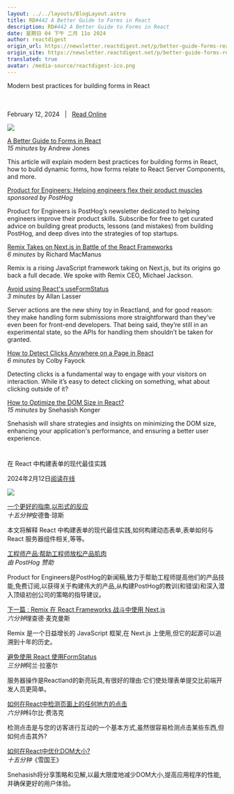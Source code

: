 ```yaml
---
layout: ../../layouts/BlogLayout.astro
title: RD#442 A Better Guide to Forms in React
description: RD#442 A Better Guide to Forms in React
date: 星期日 04 下午 二月 11o 2024
author: reactdigest
origin_url: https://newsletter.reactdigest.net/p/better-guide-forms-react
origin_site: https://newsletter.reactdigest.net/p/better-guide-forms-react
translated: true
avatar: /media-source/reactdigest-ico.png
---
```



<Reference client:only="react" title="RD#442 A Better Guide to Forms in React" url="https://newsletter.reactdigest.net/p/better-guide-forms-react" />

<Detail client:only="react">
Modern best practices for building forms in React  ‌ ‌ ‌ ‌ ‌ ‌ ‌ ‌ ‌ ‌ ‌ ‌ ‌ ‌ ‌ ‌ ‌ ‌ ‌ ‌ ‌ ‌ ‌ ‌ ‌ ‌ ‌ ‌ ‌ ‌ ‌ ‌ ‌ ‌ ‌ ‌ ‌ ‌ ‌ ‌ ‌ ‌ ‌ ‌ ‌ ‌ ‌ ‌ ‌ ‌ ‌ ‌ ‌ ‌ ‌ ‌ ‌ ‌ ‌ ‌ ‌ ‌ ‌ ‌ ‌ ‌ ‌ ‌ ‌ ‌ ‌ ‌ ‌ ‌ ‌ ‌ ‌ ‌ ‌ ‌ ‌ ‌ ‌ ‌ ‌ ‌ ‌ ‌ ‌ ‌ ‌ ‌ ‌ ‌ ‌ ‌ ‌ ‌ ‌ ‌ ‌ ‌ ‌ ‌ ‌ ‌ ‌ ‌ ‌ ‌ ‌ ‌ ‌ ‌ ‌ ‌ ‌ ‌ ‌ ‌ ‌ ‌ ‌ ‌ ‌ ‌ ‌ ‌ ‌ ‌ ‌ ‌ ‌ ‌ ‌ ‌ ‌ ‌ ‌ ‌ ‌ ‌ ‌ ‌ ‌ ‌ ‌ ‌ ‌ ‌ ‌ ‌ ‌ ‌ ‌ ‌ ‌ ‌ ‌ ‌ ‌ ‌ ‌ ‌ ‌ ‌ ‌ ‌ ‌ ‌ ‌ ‌ ‌ ‌ ‌ ‌ ‌ ‌ ‌ ‌ ‌ ‌ ‌ ‌ ‌ ‌ ‌ ‌ ‌ ‌ ‌ ‌ ‌ ‌ ‌ ‌ ‌ ‌ ‌ ‌

February 12, 2024   |   [Read Online](https://link.mail.beehiiv.com/ss/c/JwgJ21y-yo16Zc6oHEqV-r5aei1LqixOIwQN0qeGQMnZzitAMmzPTAqm8PvN5wLT-JvsdV_Y67SjoMNNH5iYRCJpFqCui8F-K05NJMiJjFEsBFqT9JhqrUQGsLeZBgvbolwBPjZiBRPG_i94RgYLHWVyMHk1y52PkE0LCoLefhGXiSZGyu7JvrUOGwpP7oIR_jkbraWrMRh1fzJEjKpTAfbkbyMbseT2skuoyG2McWuIQf4bzY_RQs-iNz4tdXXxOSMCoCbo1IyphH_jNjverwPoEdF3KO2P1Jg-_48MUqsODoR5DffdsfdvQU3_S3xPtO7DaNhBWEgPZhU3TF_jSV2xlpKOxGibgVTMTrhrQ_-C7Cg1PKI5wiBIvk2HuSGwwgX656XWN7r8d_0hwKLxEImfpg_YgVzaoLzs95zqbWw5tjvbDcyvmISbUrb_LPVtEcRwty2zXNwkhMGbyAk45unhrpKZ7sjpsKIQ08p9qg1s5aoEiBbl13AehdSuZLamZpVtRGbLU-vykGNP9o2XKt5e3qdEWy8ijkVDLJn_WC-t-4wkHzbNC_XxD8-8yWL9o9E1TVRmCI9l6-SaGQOlQlnPqhk7Gcdov5n8uCU2dm-RF5HY5Hqnf2OY8Pv4VKtyymnfGNKxFoW_sqe3R5rWrg/43r/Mn0ktFa8SCaxD1BJ_VRQ-Q/h0/X2G-L6U_rYcB4Fp7pERMRPKoyqnbbZQwD2ixW3-qreU)

![](https://link.mail.beehiiv.com/ss/o/2neHg-Hzkdcq_goMOXZHDQ/43r/Mn0ktFa8SCaxD1BJ_VRQ-Q/ho.gif)

[A Better Guide to Forms in React](https://link.mail.beehiiv.com/ss/c/4KXyCgamclLKt01CO8032fzPOJv79LZ-GmjunyzQqdMOMDdJejikJhOsHoRqD1xT8mBZLpYDJePKvLqsWnXd3ItZv_s9AHHhJjABx-BI26Gc5qdxqVQaB-ohCb5M30U95yqbV9ZSBfs3b-byNj6InS6AZq9IWMQNcgfHK8z0QHvIOiqWOXcTPohMz2fJJqS0TfSe3ngDL1KEv5PWfQdNDTo0dc2-IFhC5jr8q5ga4KoRTQtYrJLu5J1KYhp4gSLq/43r/Mn0ktFa8SCaxD1BJ_VRQ-Q/h1/LAnbAx9ibKMzf4uvzY_z_b6WPt5rERZAaLAHx7mSoTU)  
_15 minutes_ by Andrew Jones

This article will explain modern best practices for building forms in React, how to build dynamic forms, how forms relate to React Server Components, and more.

[Product for Engineers: Helping engineers flex their product muscles](https://link.mail.beehiiv.com/ss/c/JwgJ21y-yo16Zc6oHEqV-qBvoLBcaaZ3EH35nxLYCZp51kHhocg2USvLhNVkWTixlwsvobByjd7QBAjCQbOP7dcFQSdkf2QOvRiNOHA-PrI/43r/Mn0ktFa8SCaxD1BJ_VRQ-Q/h2/3AX96ASmsykAhsmWkRgSPTaIzX5fysRwgyZ62l1lHYE)  
_sponsored by PostHog_

Product for Engineers is PostHog’s newsletter dedicated to helping engineers improve their product skills. Subscribe for free to get curated advice on building great products, lessons (and mistakes) from building PostHog, and deep dives into the strategies of top startups.

[Remix Takes on Next.js in Battle of the React Frameworks](https://link.mail.beehiiv.com/ss/c/i-14uV6vHkCzB2eOsMx0wLSReWCohMYBQm1f91MvDzYHZJYFfYfz0ztf6VKehFR8pWokF5aDDtoQQXvCfUVCPSHT-aeuEOam0N8rki2kSUPyn4aFahFrSrTqY-SVt5I_FFfaEMChIgTJMiLB5g3biTdTxbUhuWUs444nBgnqsaL4vVqoj3zjQInOFpClytJNnZ_-htWiuNPXpnp-udM90B5wdMjS0Vq2ozEUS9w6nY_1Qm2V_Ye0x2c6kaT7lrKZ-Gy5WXXaq8xQPEh8nSL0SQ/43r/Mn0ktFa8SCaxD1BJ_VRQ-Q/h3/XxlIHI3PycXbMZCUbS5Y_XZAor6pcES3W9y2svpEZNM)  
_6 minutes_ by Richard MacManus

Remix is a rising JavaScript framework taking on Next.js, but its origins go back a full decade. We spoke with Remix CEO, Michael Jackson.

[Avoid using React's useFormStatus](https://link.mail.beehiiv.com/ss/c/cSWObR4MeC66qGxCYLRtYYE-Rj5vi6kfhDnoUnkq4fUe9ckJgAX2ho0QtYloYTc6Zl_TZA2yXWya--OBUoAXwMEp_bK9IidEJcKokmWOhpTv7Q5KTVm10s5jrD2LjBWP1WausRSoUF3XokUEA_pq7c3KO8_wFkikdn6JgV6DcI5khFXzwvVW8Aizdkg03EsG-0tbsZGiiP_NZbyVJjOdUzs5wZ8da_3gPk9QJ3fFJsNcQyVp_eta97S3j0pXn6Vg/43r/Mn0ktFa8SCaxD1BJ_VRQ-Q/h4/98z0KgIdyLazmg-drz6LYe07uep7JvTTvNvfYhWvybo)  
_3 minutes_ by Allan Lasser

Server actions are the new shiny toy in Reactland, and for good reason: they make handling form submissions more straightforward than they’ve even been for front-end developers. That being said, they’re still in an experimental state, so the APIs for handling them shouldn’t be taken for granted.

[How to Detect Clicks Anywhere on a Page in React](https://link.mail.beehiiv.com/ss/c/Rbmf5CzHe5itG0NBmgkKQKCRn07ivFii_g1Z2WGzgSTqqTMcH20J82JrdWYhGjFJGpbu0NWGcDbSKbfm1j-O96uM-ZYopKrG_SBrkaThZvrM4o58maKwbK35rgjt2DoRIwzYQeiG0FWxQJQ-sGxlQhWuv9OwmKyAddZuQmNE5ry9zifNJxoDh1G7VTIAciQUuBUi26i44tJXoMyG6U49JZWU-QnAtmFa2KnlCYUsbgeeeI-mYjsWLn0eW-gy3Xmz/43r/Mn0ktFa8SCaxD1BJ_VRQ-Q/h5/pym3nDGNx5BViB_WaB7xiWqHtaCCle96D8XL5pLQ6vA)  
_6 minutes_ by Colby Fayock

Detecting clicks is a fundamental way to engage with your visitors on interaction. While it’s easy to detect clicking on something, what about clicking outside of it?

[How to Optimize the DOM Size in React?](https://link.mail.beehiiv.com/ss/c/Rbmf5CzHe5itG0NBmgkKQHFZRyg3HU106WVpgTB2J2mTz2JGmn4ZALsKXeJ9F_pi_s3MrJN7r1svHCnq1Y5GOpPpxITmSMY37Vhlnnh7RSEJtqbuX5UNPTPrCK6ywUZDZn3FMkg8UFd2Tcr4LUTfMDlvg5NoCBvlG2I3SoTfhlm0-7xkfCkGRV0rtnvBoufN1OrKSeKd9lARzTq2QPNCRVsHfhHDakpWwiTEQHdVDQLXcMATK-MleEyDkbKH5uyq/43r/Mn0ktFa8SCaxD1BJ_VRQ-Q/h6/FoLmZsV6sCIQs--noGZ-A0PZmVDg1wPmlLnZT-v1qgk)  
_15 minutes_ by Snehasish Konger

Snehasish will share strategies and insights on minimizing the DOM size, enhancing your application's performance, and ensuring a better user experience.

#
</Detail>

在 React 中构建表单的现代最佳实践

2024年2月12日[阅读在线](https://link.mail.beehiiv.com/ss/c/JwgJ21y-yo16Zc6oHEqV-r5aei1LqixOIwQN0qeGQMnZzitAMmzPTAqm8PvN5wLT-JvsdV_Y67SjoMNNH5iYRCJpFqCui8F-K05NJMiJjFEsBFqT9JhqrUQGsLeZBgvbolwBPjZiBRPG_i94RgYLHWVyMHk1y52PkE0LCoLefhGXiSZGyu7JvrUOGwpP7oIR_jkbraWrMRh1fzJEjKpTAfbkbyMbseT2skuoyG2McWuIQf4bzY_RQs-iNz4tdXXxOSMCoCbo1IyphH_jNjverwPoEdF3KO2P1Jg-_48MUqsODoR5DffdsfdvQU3_S3xPtO7DaNhBWEgPZhU3TF_jSV2xlpKOxGibgVTMTrhrQ_-C7Cg1PKI5wiBIvk2HuSGwwgX656XWN7r8d_0hwKLxEImfpg_YgVzaoLzs95zqbWw5tjvbDcyvmISbUrb_LPVtEcRwty2zXNwkhMGbyAk45unhrpKZ7sjpsKIQ08p9qg1s5aoEiBbl13AehdSuZLamZpVtRGbLU-vykGNP9o2XKt5e3qdEWy8ijkVDLJn_WC-t-4wkHzbNC_XxD8-8yWL9o9E1TVRmCI9l6-SaGQOlQlnPqhk7Gcdov5n8uCU2dm-RF5HY5Hqnf2OY8Pv4VKtyymnfGNKxFoW_sqe3R5rWrg/43r/Mn0ktFa8SCaxD1BJ_VRQ-Q/h0/X2G-L6U_rYcB4Fp7pERMRPKoyqnbbZQwD2ixW3-qreU)

![](https://link.mail.beehiiv.com/ss/o/2neHg-Hzkdcq_goMOXZHDQ/43r/Mn0ktFa8SCaxD1BJ_VRQ-Q/ho.gif)

[一个更好的指南,以形式的反应](https://link.mail.beehiiv.com/ss/c/4KXyCgamclLKt01CO8032fzPOJv79LZ-GmjunyzQqdMOMDdJejikJhOsHoRqD1xT8mBZLpYDJePKvLqsWnXd3ItZv_s9AHHhJjABx-BI26Gc5qdxqVQaB-ohCb5M30U95yqbV9ZSBfs3b-byNj6InS6AZq9IWMQNcgfHK8z0QHvIOiqWOXcTPohMz2fJJqS0TfSe3ngDL1KEv5PWfQdNDTo0dc2-IFhC5jr8q5ga4KoRTQtYrJLu5J1KYhp4gSLq/43r/Mn0ktFa8SCaxD1BJ_VRQ-Q/h1/LAnbAx9ibKMzf4uvzY_z_b6WPt5rERZAaLAHx7mSoTU)\
*十五分钟*安德鲁·琼斯

本文将解释 React 中构建表单的现代最佳实践,如何构建动态表单,表单如何与 React 服务器组件相关,等等。

[工程师产品:帮助工程师放松产品肌肉](https://link.mail.beehiiv.com/ss/c/JwgJ21y-yo16Zc6oHEqV-qBvoLBcaaZ3EH35nxLYCZp51kHhocg2USvLhNVkWTixlwsvobByjd7QBAjCQbOP7dcFQSdkf2QOvRiNOHA-PrI/43r/Mn0ktFa8SCaxD1BJ_VRQ-Q/h2/3AX96ASmsykAhsmWkRgSPTaIzX5fysRwgyZ62l1lHYE)\
*由 PostHog 赞助*

Product for Engineers是PostHog的新闻稿,致力于帮助工程师提高他们的产品技能,免费订阅,以获得关于构建伟大的产品,从构建PostHog的教训(和错误)和深入潜入顶级初创公司的策略的指导建议。

[下一篇 : Remix 在 React Frameworks 战斗中使用 Next.js](https://link.mail.beehiiv.com/ss/c/i-14uV6vHkCzB2eOsMx0wLSReWCohMYBQm1f91MvDzYHZJYFfYfz0ztf6VKehFR8pWokF5aDDtoQQXvCfUVCPSHT-aeuEOam0N8rki2kSUPyn4aFahFrSrTqY-SVt5I_FFfaEMChIgTJMiLB5g3biTdTxbUhuWUs444nBgnqsaL4vVqoj3zjQInOFpClytJNnZ_-htWiuNPXpnp-udM90B5wdMjS0Vq2ozEUS9w6nY_1Qm2V_Ye0x2c6kaT7lrKZ-Gy5WXXaq8xQPEh8nSL0SQ/43r/Mn0ktFa8SCaxD1BJ_VRQ-Q/h3/XxlIHI3PycXbMZCUbS5Y_XZAor6pcES3W9y2svpEZNM)\
*六分钟*理查德·麦克曼斯

Remix 是一个日益增长的 JavaScript 框架,在 Next.js 上使用,但它的起源可以追溯到十年的历史。

[避免使用 React 使用FormStatus](https://link.mail.beehiiv.com/ss/c/cSWObR4MeC66qGxCYLRtYYE-Rj5vi6kfhDnoUnkq4fUe9ckJgAX2ho0QtYloYTc6Zl_TZA2yXWya--OBUoAXwMEp_bK9IidEJcKokmWOhpTv7Q5KTVm10s5jrD2LjBWP1WausRSoUF3XokUEA_pq7c3KO8_wFkikdn6JgV6DcI5khFXzwvVW8Aizdkg03EsG-0tbsZGiiP_NZbyVJjOdUzs5wZ8da_3gPk9QJ3fFJsNcQyVp_eta97S3j0pXn6Vg/43r/Mn0ktFa8SCaxD1BJ_VRQ-Q/h4/98z0KgIdyLazmg-drz6LYe07uep7JvTTvNvfYhWvybo)\
*三分钟*阿兰·拉塞尔

服务器操作是Reactland的新亮玩具,有很好的理由:它们使处理表单提交比前端开发人员更简单。

[如何在React中检测页面上的任何地方的点击](https://link.mail.beehiiv.com/ss/c/Rbmf5CzHe5itG0NBmgkKQKCRn07ivFii_g1Z2WGzgSTqqTMcH20J82JrdWYhGjFJGpbu0NWGcDbSKbfm1j-O96uM-ZYopKrG_SBrkaThZvrM4o58maKwbK35rgjt2DoRIwzYQeiG0FWxQJQ-sGxlQhWuv9OwmKyAddZuQmNE5ry9zifNJxoDh1G7VTIAciQUuBUi26i44tJXoMyG6U49JZWU-QnAtmFa2KnlCYUsbgeeeI-mYjsWLn0eW-gy3Xmz/43r/Mn0ktFa8SCaxD1BJ_VRQ-Q/h5/pym3nDGNx5BViB_WaB7xiWqHtaCCle96D8XL5pLQ6vA)\
*六分钟*科尔比·费洛克

检测点击是与您的访客进行互动的一个基本方式,虽然很容易检测点击某些东西,但如何点击其外?

[如何在React中优化DOM大小?](https://link.mail.beehiiv.com/ss/c/Rbmf5CzHe5itG0NBmgkKQHFZRyg3HU106WVpgTB2J2mTz2JGmn4ZALsKXeJ9F_pi_s3MrJN7r1svHCnq1Y5GOpPpxITmSMY37Vhlnnh7RSEJtqbuX5UNPTPrCK6ywUZDZn3FMkg8UFd2Tcr4LUTfMDlvg5NoCBvlG2I3SoTfhlm0-7xkfCkGRV0rtnvBoufN1OrKSeKd9lARzTq2QPNCRVsHfhHDakpWwiTEQHdVDQLXcMATK-MleEyDkbKH5uyq/43r/Mn0ktFa8SCaxD1BJ_VRQ-Q/h6/FoLmZsV6sCIQs--noGZ-A0PZmVDg1wPmlLnZT-v1qgk)\
*十五分钟*《雪国王》

Snehasish将分享策略和见解,以最大限度地减少DOM大小,提高应用程序的性能,并确保更好的用户体验。

#


